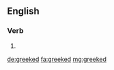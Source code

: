 ==English==

===Verb===
{{head|en|verb form}}

# {{en-past of|greek}}

[[de:greeked]]
[[fa:greeked]]
[[mg:greeked]]